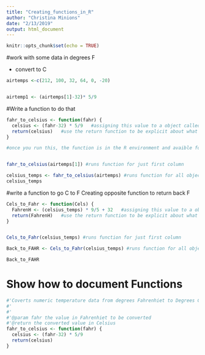 ```yaml
---
title: "Creating_functions_in_R"
author: "Christina Minions"
date: "2/13/2019"
output: html_document
---
```


```r
knitr::opts_chunk$set(echo = TRUE)
```

#work with some data in degrees F 

- convert to C  

```r
airtemps <-c(212, 100, 32, 64, 0, -20)


airtemp1 <- (airtemps[1]-32)* 5/9
```




#Write a function to do that

```r
fahr_to_celsius <- function(fahr) {
  celsius <- (fahr-32) * 5/9   #assigning this value to a object called celsius 
  return(celsius)   #use the return function to be explicit about what value is going to be the ouput
}

#once you run this, the function is in the R environment and avaible for use! 


fahr_to_celsius(airtemps[1]) #runs function for just first column 

celsius_temps <- fahr_to_celsius(airtemps) #runs function for all objects in this vector 
celsius_temps

```

#write a function to go C to F 
Creating opposite function to return back F 
```r

Cels_to_Fahr <- function(Cels) {
  FahrenH <- (celsius_temps) * 9/5 + 32   #assigning this value to a object called celsius 
  return(FahrenH)   #use the return function to be explicit about what value is going to be the ouput
}


Cels_to_Fahr(celsius_temps) #runs function for just first column 

Back_to_FAHR <- Cels_to_Fahr(celsius_temps) #runs function for all objects in this vector 

Back_to_FAHR


```



# Show how to document Functions 

```r

#'Coverts numeric temperature data from degrees Fahrenhiet to Degrees Celsius
#'
#'
#'@param fahr the value in Fahrenhiet to be converted
#'@return the converted value in Celsius 
fahr_to_celsius <- function(fahr) {
  celsius <- (fahr-32) * 5/9   
  return(celsius)   
}





```







